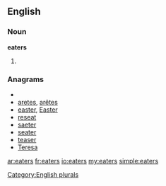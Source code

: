 ==English==

===Noun===
'''eaters'''

# {{plural of|[[eater]]}}

===Anagrams===
* {{alphagram|aeerst}}
* [[aretes#English|aretes]], [[arêtes#English|arêtes]]
* [[easter#English|easter]], [[Easter#English|Easter]]
* [[reseat#English|reseat]]
* [[saeter#English|saeter]]
* [[seater#English|seater]]
* [[teaser#English|teaser]]
* [[Teresa#English|Teresa]]


[[Category:English plurals]]

[[ar:eaters]]
[[fr:eaters]]
[[io:eaters]]
[[my:eaters]]
[[simple:eaters]]